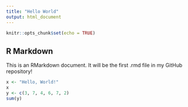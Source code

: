 ```yaml
---
title: "Hello World"
output: html_document
---
```


```r
knitr::opts_chunk$set(echo = TRUE)
```

## R Markdown

This is an RMarkdown document. It will be the first .rmd file in my GitHub repository!

```r
x <- "Hello, World!"
x
y <- c(3, 7, 4, 6, 7, 2)
sum(y)
```
